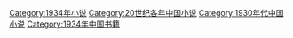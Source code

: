 [[Category:1934年小说|Category:1934年小说]]
[[Category:20世纪各年中国小说|Category:20世纪各年中国小说]]
[[Category:1930年代中国小说|Category:1930年代中国小说]]
[[Category:1934年中国书籍|Category:1934年中国书籍]]